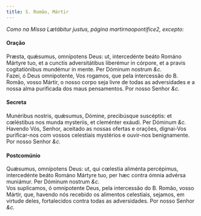```yaml
---
title: S. Romão, Mártir
---
```



<em>Como na Missa Lætábitur justus, página martirnaopontifice2, excepto:</em>

<h4 class="text-center">Oração</h4>
<div class="container-fluid">
<div class="row">
<div class="col-6 dropcaps text-justify">
Præsta, quǽsumus, omnípotens Deus: ut, intercedénte beáto Románo Mártyre tuo, et a cunctis adversitátibus liberémur in córpore, et a pravis cogitatiónibus mundémur in mente. Per Dóminum nostrum <em>&c.</em>
</div>
<div class="col-6 dropcaps text-justify">
Fazei, ó Deus omnipotente, Vos rogamos, que pela intercessão do B. Romão, vosso Mártir, o nosso corpo seja livre de todas as adversidades e a nossa alma purificada dos maus pensamentos. Por nosso Senhor <em>&c.</em>
</div>
</div>
</div>

<h4 class="text-center">Secreta</h4>
<div class="container-fluid">
<div class="row">
<div class="col-6 dropcaps text-justify">
Munéribus nostris, quǽsumus, Dómine, precibúsque suscéptis: et cœléstibus nos munda mysteriis, et cleménter exáudi. Per Dóminum <em>&c.</em>
</div>
<div class="col-6 dropcaps text-justify">
Havendo Vós, Senhor, aceitado as nossas ofertas e orações, dignai-Vos purificar-nos com vossos celestiais mystérios e ouvir-nos benignamente. Por nosso Senhor <em>&c.</em>
</div>
</div>
</div>

<h4 class="text-center">Postcomúnio</h4>
<div class="container-fluid">
<div class="row">
<div class="col-6 dropcaps text-justify">
Quǽsumus, omnípotens Deus: ut, qui cœlestia aliménta percépimus, intercedénte beáto Románo Mártyre tuo, per hæc contra ómnia advérsa muniámur. Per Dóminum nostrum <em>&c.</em>
</div>
<div class="col-6 dropcaps text-justify">
Vos suplicamos, ó omnipotente Deus, pela intercessão do B. Romão, vosso Mártir, que, havendo nós recebido os alimentos celestiais, sejamos, em virtude deles, fortalecidos contra todas as adversidades. Por nosso Senhor <em>&c.</em>
</div>
</div>
</div>
